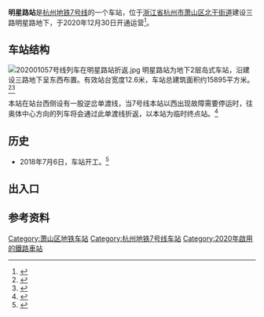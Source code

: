 {{Infobox station
|name = 明星路站
|eng_name = Mingxing Road Station
|former = 杭州湾信息港站（征求意见名） 
|linecolour = {{杭州地铁颜色|7|s}}
|image =20201230明星路站站台.jpg
|caption = 明星路站站台
|code = 
|country = {{CHN}}
|borough = [[浙江省|浙江省]][[杭州市|杭州市]][[萧山区|萧山区]][[北干街道|北干街道]]
|address = 建设三路明星路
|coordinates = {{coord|30.207133|120.244367|display=inline,title}}
|structure = 地下车站
|interchange = 
|hall = 地下站厅
|line = {{杭州地铁路线标志|7|full}}
|opened = 2020年12月30日
|platform = 1个岛式站台
|exits = 
|first = 
|last = 
|adjacent = 
{{Adjacent stations|system=HZM
|line1=7|left1=兴议|right1=建设三路
}}
|route_map=
}}
'''明星路站'''是[[杭州地铁7号线|杭州地铁7号线]]的一个车站，位于[[浙江省|浙江省]][[杭州市|杭州市]][[萧山区|萧山区]][[北干街道|北干街道]]建设三路明星路地下，于2020年12月30日开通运营<ref>{{Cite web|title=明天上午11点，四条地铁线同步开通运营！杭州实现10城区地铁全覆盖_杭州网|url=https://ori.hangzhou.com.cn/ornews/content/2020-12/29/content_7883534.htm|accessdate=2020-12-29|work=ori.hangzhou.com.cn|archive-date=2021-01-03|archive-url=https://web.archive.org/web/20210103034809/https://ori.hangzhou.com.cn/ornews/content/2020-12/29/content_7883534.htm|dead-url=no}}</ref>。

== 车站结构 ==
[[File:202001057号线列车在明星路站折返.jpg|thumb]]
明星路站为地下2层岛式车站，沿建设三路地下呈东西布置。有效站台宽度12.6米，车站总建筑面积约15895平方米。<ref>{{cite web |title=地铁7号线全部站点敲定！萧山占了一半多，经过你家了吗？ |url=http://www.sohu.com/a/210791449_99977203 |website=搜狐 |date=2017-12-15 |access-date=2021-01-05 |archive-date=2019-06-10 |archive-url=https://web.archive.org/web/20190610013906/http://www.sohu.com/a/210791449_99977203 |dead-url=no }}</ref><ref>{{cite web |title=杭州地铁时代更进一步 地铁7号线、10号线一期、4号线二期即将开工 各站点敲定 |url=https://new.qq.com/omn/20171215/20171215A0Z07J.html?pc |access-date=2021-01-05 |archive-date=2021-01-08 |archive-url=https://web.archive.org/web/20210108220522/https://new.qq.com/omn/20171215/20171215A0Z07J.html?pc |dead-url=no }}</ref>

本站在站台西侧设有一股逆岔单渡线，当7号线本站以西出现故障需要停运时，往奥体中心方向的列车将会通过此单渡线折返，以本站为临时终点站。<ref>{{cite web |title=受周边项目施工影响，4日晚杭州地铁7号线奥体中心站和兴议站坐不了车 |url=https://www.thehour.cn/news/421405.html |access-date=2021-01-05 |archive-date=2021-01-07 |archive-url=https://web.archive.org/web/20210107204720/https://www.thehour.cn/news/421405.html |dead-url=no }}</ref>

== 历史 ==
*2018年7月6日，车站开工。<ref>{{cite web |title=地铁7号线明星路站、建设三路站主体施工，7月6日起部分路段封闭 |url=https://share.zaixs.com/wap/thread/view-thread/tid/591661}}</ref>

==出入口==


== 参考资料 ==
{{reflist}}
{{杭州地铁7号线}}
[[Category:萧山区地铁车站|Category:萧山区地铁车站]]
[[Category:杭州地铁7号线车站|Category:杭州地铁7号线车站]]
[[Category:2020年啟用的鐵路車站|Category:2020年啟用的鐵路車站]]